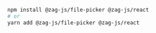 ```bash
npm install @zag-js/file-picker @zag-js/react
# or
yarn add @zag-js/file-picker @zag-js/react
```
